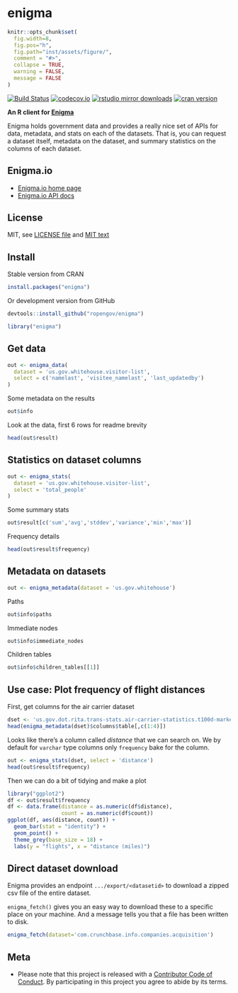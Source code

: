 enigma
=======

```r
knitr::opts_chunk$set(
  fig.width=8,
  fig.pos="h",
  fig.path="inst/assets/figure/",
  comment = "#>",
  collapse = TRUE,
  warning = FALSE,
  message = FALSE
)
```

[![Build Status](https://api.travis-ci.org/rOpenGov/enigma.png)](https://travis-ci.org/rOpenGov/enigma)
[![codecov.io](https://codecov.io/github/rOpenGov/enigma/coverage.svg?branch=master)](https://codecov.io/github/rOpenGov/enigma?branch=master)
[![rstudio mirror downloads](http://cranlogs.r-pkg.org/badges/grand-total/enigma)](https://github.com/metacran/cranlogs.app)
[![cran version](http://www.r-pkg.org/badges/version/enigma)](https://cran.r-project.org/package=enigma)

**An R client for [Enigma](https://www.enigma.com)**

Enigma holds government data and provides a really nice set of APIs for data, metadata, and stats on each of the datasets. That is, you can request a dataset itself, metadata on the dataset, and summary statistics on the columns of each dataset.

## Enigma.io

+ [Enigma.io home page](https://app.enigma.io/)
+ [Enigma.io API docs](https://app.enigma.io/api)

## License

MIT, see [LICENSE file](https://github.com/rOpenGov/enigma/blob/master/LICENSE) and [MIT text](http://opensource.org/licenses/MIT)

## Install

Stable version from CRAN

```r
install.packages("enigma")
```

Or development version from GitHub

```r
devtools::install_github("ropengov/enigma")
```

```r
library("enigma")
```

## Get data

```r
out <- enigma_data(
  dataset = 'us.gov.whitehouse.visitor-list', 
  select = c('namelast', 'visitee_namelast', 'last_updatedby')
)
```

Some metadata on the results

```r
out$info
```

Look at the data, first 6 rows for readme brevity

```r
head(out$result)
```


## Statistics on dataset columns

```r
out <- enigma_stats(
  dataset = 'us.gov.whitehouse.visitor-list', 
  select = 'total_people'
)
```

Some summary stats

```r
out$result[c('sum','avg','stddev','variance','min','max')]
```


Frequency details

```r
head(out$result$frequency)
```


## Metadata on datasets

```r
out <- enigma_metadata(dataset = 'us.gov.whitehouse')
```

Paths

```r
out$info$paths
```

Immediate nodes

```r
out$info$immediate_nodes
```


Children tables

```r
out$info$children_tables[[1]]
```


## Use case: Plot frequency of flight distances

First, get columns for the air carrier dataset

```r
dset <- 'us.gov.dot.rita.trans-stats.air-carrier-statistics.t100d-market-all-carrier'
head(enigma_metadata(dset)$columns$table[,c(1:4)])
```


Looks like there's a column called _distance_ that we can search on. We by default for `varchar` type columns only `frequency` bake for the column.

```r
out <- enigma_stats(dset, select = 'distance')
head(out$result$frequency)
```

Then we can do a bit of tidying and make a plot

```r
library("ggplot2")
df <- out$result$frequency
df <- data.frame(distance = as.numeric(df$distance), 
                 count = as.numeric(df$count))
ggplot(df, aes(distance, count)) +
  geom_bar(stat = "identity") +
  geom_point() +
  theme_grey(base_size = 18) +
  labs(y = "flights", x = "distance (miles)")
```

## Direct dataset download

Enigma provides an endpoint `.../export/<datasetid>` to download a zipped csv file of the entire dataset.

`enigma_fetch()` gives you an easy way to download these to a specific place on your machine. And a message tells you that a file has been written to disk.

```r
enigma_fetch(dataset='com.crunchbase.info.companies.acquisition')
```

## Meta

* Please note that this project is released with a [Contributor Code of Conduct](CONDUCT.md). By participating in this project you agree to abide by its terms.
